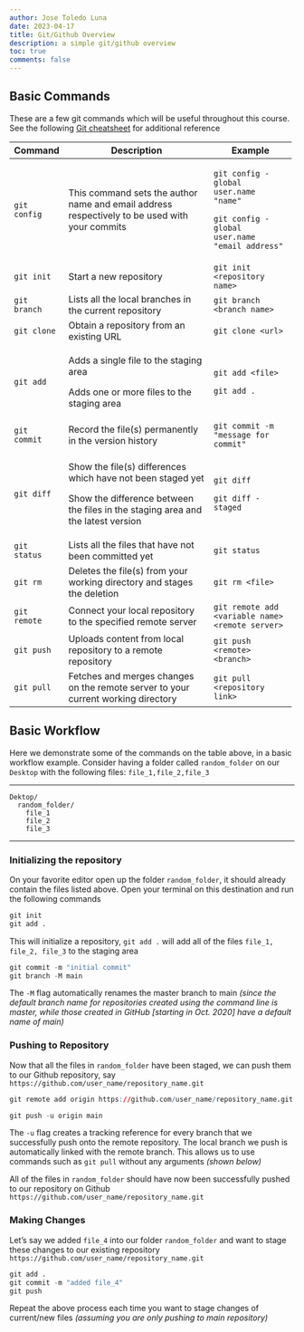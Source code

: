 ```yaml
---
author: Jose Toledo Luna
date: 2023-04-17
title: Git/Github Overview
description: a simple git/github overview
toc: true
comments: false
---
```


## Basic Commands

These are a few git commands which will be useful throughout this course. See the following [Git cheatsheet](https://education.github.com/git-cheat-sheet-education.pdf) for additional reference

+--------------+-----------------------------------------------------------------------------------------------+--------------------------------------------------+
| Command      | Description                                                                                   | Example                                          |
+==============+===============================================================================================+==================================================+
| `git config` | This command sets the author name and email address respectively to be used with your commits | `git config -global user.name "name"`            |
|              |                                                                                               |                                                  |
|              |                                                                                               | `git config -global user.name "email address"`   |
+--------------+-----------------------------------------------------------------------------------------------+--------------------------------------------------+
| `git init`   | Start a new repository                                                                        | `git init <repository name>`                     |
+--------------+-----------------------------------------------------------------------------------------------+--------------------------------------------------+
| `git branch` | Lists all the local branches in the current repository                                        | `git branch <branch name>`                       |
+--------------+-----------------------------------------------------------------------------------------------+--------------------------------------------------+
| `git clone`  | Obtain a repository from an existing URL                                                      | `git clone <url>`                                |
+--------------+-----------------------------------------------------------------------------------------------+--------------------------------------------------+
| `git add`    | Adds a single file to the staging area                                                        | `git add <file>`                                 |
|              |                                                                                               |                                                  |
|              | Adds one or more files to the staging area                                                    | `git add .`                                      |
+--------------+-----------------------------------------------------------------------------------------------+--------------------------------------------------+
| `git commit` | Record the file(s) permanently in the version history                                         | `git commit -m "message for commit"`             |
+--------------+-----------------------------------------------------------------------------------------------+--------------------------------------------------+
| `git diff`   | Show the file(s) differences which have not been staged yet                                   | `git diff`                                       |
|              |                                                                                               |                                                  |
|              | Show the difference between the files in the staging area and the latest version              | `git diff -staged`                               |
+--------------+-----------------------------------------------------------------------------------------------+--------------------------------------------------+
| `git status` | Lists all the files that have not been committed yet                                          | `git status`                                     |
+--------------+-----------------------------------------------------------------------------------------------+--------------------------------------------------+
| `git rm`     | Deletes the file(s) from your working directory and stages the deletion                       | `git rm <file>`                                  |
+--------------+-----------------------------------------------------------------------------------------------+--------------------------------------------------+
| `git remote` | Connect your local repository to the specified remote server                                  | `git remote add <variable name> <remote server>` |
+--------------+-----------------------------------------------------------------------------------------------+--------------------------------------------------+
| `git push`   | Uploads content from local repository to a remote repository                                  | `git push <remote> <branch>`                     |
+--------------+-----------------------------------------------------------------------------------------------+--------------------------------------------------+
| `git pull`   | Fetches and merges changes on the remote server to your current working directory             | `git pull <repository link>`                     |
+--------------+-----------------------------------------------------------------------------------------------+--------------------------------------------------+

## Basic Workflow

Here we demonstrate some of the commands on the table above, in a basic workflow example. Consider having a folder called `random_folder` on our `Desktop` with the following files: `file_1,file_2,file_3`

------------------------------------------------------------------------

```         
Dektop/
  random_folder/
    file_1
    file_2
    file_3
```

------------------------------------------------------------------------

### Initializing the repository

On your favorite editor open up the folder `random_folder`, it should already contain the files listed above. Open your terminal on this destination and run the following commands

```r
git init
git add .
```

This will initialize a repository, `git add .` will add all of the files `file_1, file_2, file_3` to the staging area

```r
git commit -m "initial commit" 
git branch -M main 
```

The `-M` flag automatically renames the master branch to main *(since the default branch name for repositories created using the command line is master, while those created in GitHub \[starting in Oct. 2020\] have a default name of main)*

### Pushing to Repository

Now that all the files in `random_folder` have been staged, we can push them to our Github repository, 
say `https://github.com/user_name/repository_name.git`

```r
git remote add origin https://github.com/user_name/repository_name.git
```

```r
git push -u origin main
```

The `-u` flag creates a tracking reference for every branch that we successfully push onto the remote repository. The local branch we push is automatically linked with the remote branch. This allows us to use commands such as `git pull` without any arguments *(shown below)*

All of the files in `random_folder` should have now been successfully pushed to our repository on Github
`https://github.com/user_name/repository_name.git`

### Making Changes

Let's say we added `file_4` into our folder `random_folder` and want to stage these changes to our existing repository `https://github.com/user_name/repository_name.git`

```r
git add .
git commit -m "added file_4"
git push
```

Repeat the above process each time you want to stage changes of current/new files *(assuming you are only pushing to main repository)*



